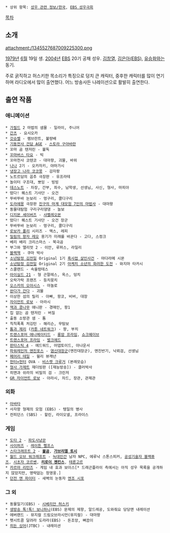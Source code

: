  * 상위 항목: [[성우 관련 정보/한국]], [[EBS 성우극회]]

[[목차]]
== 소개 ==
attachment:/1345527687009225300.png

[[1979년]] [[6월]] 19일 생. [[2004년]] [[EBS]] 20기 공채 성우. [[김창열]], [[김은아(EBS 성우)|김은아(EBS)]], [[유승화]]와는 동기.

주로 굵직하고 허스키한 목소리가 특징으로 덩치 큰 캐릭터, 중후한 캐릭터를 많이 연기하며 라디오에서 많이 출연했다. 어느 방송사든 나레이션으로 활발히 출연한다.

== 출연 작품 ==
=== 애니메이션 ===
 * [[가필드]] 2 마법의 샘물 - 일라이, 주니어
 * [[간츠]] - 요시오카
 * [[금색의 갓슈벨|갓슈벨]] - 램브란트, 불량배
 * [[기동전사 건담 AGE]] - [[스토라 구아바란]]
 * 꼬마 곰 텐저린 - 불독
 * [[꼬마버스 타요]] - 빅
 * 꼬마천사 코텐코 - 대마왕, 괴물, 바위
 * [[나나(만화)|나나]] 2기 - 오카자키, 야마가시
 * [[냉장고 나라 코코몽]] - 감자팡
 * 노트르담의 꼽추 극장판 - 유프라테
 * 놀이터 구조대, 뽀잉 - 빙빙
 * [[데스노트]] - 차장, 간부, 죄수, 남학생, 선생님, 사신, 형사, 마피아
 * 떴다! 퀘스트 기사단 - 오건
 * 뚜바뚜바 눈보리 - 멍구리, 콜디구리
 * [[도라에몽]] 극장판 [[노비타의 신 마계대모험 ~7인의 마법사~|진구의 마계 대모험 7인의 마법사]] - 대마왕
 * 동물대탐험 구리구리댕댕 - 늘보
 * [[디지몬 세이버즈]] - [[샤벨레오몬]]
 * 떴다! 퀘스트 기사단 - 오건 장군
 * 뚜바뚜바 눈보리 - 멍구리, 콜디구리
 * [[로보카 폴리]] 시리즈 - 맥스, 레피
 * [[밀림의 왕자 레오]] 용기가 미래를 바꾼다 - 고다, 스컹크
 * 베리 배리 크리스마스 - 북극곰
 * 부그와 앨리엇 2 - 이안, 루퍼스, 라일리
 * [[블랙잭]] - 쿠마 박사
 * [[소년탐정 김전일]] Original 1기 [[흑사접 살인사건]] - 마다라메 시몬
 * [[소년탐정 김전일]] Original 2기 [[아케치 소년의 화려한 사건수첩#s-2.1|아케치 소년의 화려한 도전]] - 와지마 타카시
 * 스쿨랜드 - 속울렁테스
 * [[아이실드 21]] - 형 곤잘레스, 옥스, 덩치
 * 오락가락 프랜즈 - 등치뭉치
 * [[오스카의 오아시스]] - 마놀로
 * [[완다가 간다]] - 괴물
 * 이상한 섬의 릴리 - 아빠, 왕코, 비버, 대장
 * [[자이언트 로보]] - 아라시
 * [[잭과 콩나무]] 애니판 - 경매인, 왕1
 * 집 없는 곰 텐저린 - 버질
 * 출동 소방관 샘 - 톰
 * 칙칙폭폭 처깅턴 - 해리슨, 무탐보
 * [[톰과 제리]] ([[카툰 네트워크]]) - 왕, 부치
 * [[트랜스포머 애니메이티드]] - [[쇼크웨이브(애니메이티드)|롱암 프라임]], [[쇼크웨이브(애니메이티드)|쇼크웨이브]]
 * [[트랜스포머 프라임]] - [[벌크헤드(프라임)|벌크헤드]]
 * [[판타스틱 4]] - 에드워드, 어댑토이드, 아나운서
 * [[파워레인저 엔진포스]] - [[염신대장군]](엔진대장군), 엔진반기, 낙뢰검, 선생님
 * [[페어리 테일/애니메이션|페어리 테일]] - 윌리 뷰캐넌
 * [[헌터×헌터]] OVA - [[비스켓 크루거]] (본래모습)
 * [[형사 가제트]] 재더빙판 ([재능방송]) - 클러박사
 * 히맨과 쉬라의 비밀의 검 - 크린저
 * [[GR 자이언트 로보]] - 아라시, 차드, 장관, 관제관

=== 외화 ===
 * [[아바타(실사영화, 2009)|아바타]]
 * 사자왕 형제의 모험 (EBS) - 텡일의 병사
 * 컨피던스 (SBS) - 할린, 라이오넬, 프라이스

=== 게임 ===
 * [[도타 2]] - [[파도사냥꾼]]
 * [[사이퍼즈]] - [[레이튼 펠프스]]
 * [[스타크래프트 2]] - '''[[불곰(스타크래프트 2)|불곰]]''', '''[[가브리엘 토시]]'''
 * [[월드 오브 워크래프트]] - [[늑대인간(워크래프트)|늑대인간]] 남자 NPC, 에루낙 스톤스피커, [[공성기술자 블랙퓨즈]], [[클락시|시초자 코르벤]], '''[[리로이 젠킨스]]''', [[테론고르]]
 * [[카르마(FPS)|카르마 리턴즈]] - 게임 내 효과 보이스[* 드래곤플라이 측에서는 아직 성우 목록을 공개하지 않았지만, 영략없는 정영웅.]
 * [[던전 앤 파이터]] - 새벽의 눈동자 [[엔조 시포]]

=== 그 외 ===
 * 동물일기(EBS) - [[시베리안 허스키]]
 * [[생방송 톡!톡! 보니하니]](EBS) 문제의 제왕, 알드레공, 도와줘요 당당맨 내레이션
 * 에버랜드 - 뮤지컬 드림오브라시언(뮤지컬) - 대마왕
 * 펫시트콤 달려라 도라라(EBS) - 돈조앙, 뻐끔이
 * [[히든 싱어]](JTBC) - 내레이션
